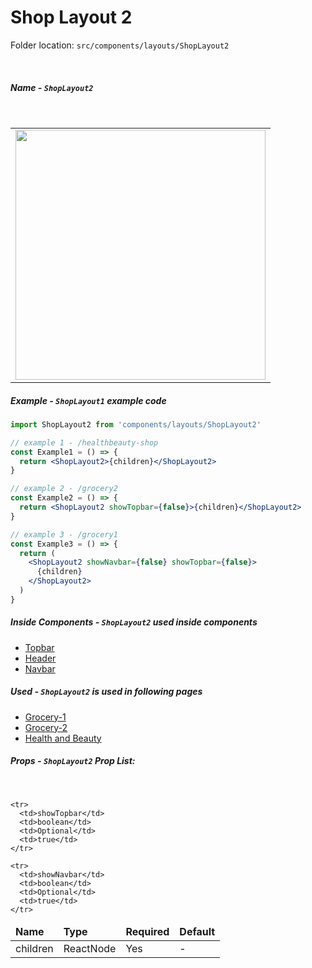<h1 className="text-primary">Shop Layout 2</h1>

Folder location: `src/components/layouts/ShopLayout2`

<br />

##### Name - `ShopLayout2`

<br />

<table>
  <tbody>
    <tr>
      <td>
        <img src="/ShopLayout2.jpg" width="400" />
      </td>
    </tr>
  </tbody>
</table>

##### Example - `ShopLayout1` example code

```jsx
import ShopLayout2 from 'components/layouts/ShopLayout2'

// example 1 - /healthbeauty-shop
const Example1 = () => {
  return <ShopLayout2>{children}</ShopLayout2>
}

// example 2 - /grocery2
const Example2 = () => {
  return <ShopLayout2 showTopbar={false}>{children}</ShopLayout2>
}

// example 3 - /grocery1
const Example3 = () => {
  return (
    <ShopLayout2 showNavbar={false} showTopbar={false}>
      {children}
    </ShopLayout2>
  )
}
```

##### Inside Components - `ShopLayout2` used inside components

- [Topbar](https://bazaar-doc.netlify.app/layout-components/topbar)
- [Header](https://bazaar-doc.netlify.app/layout-components/header)
- [Navbar](https://bazaar-doc.netlify.app/layout-components/navbar)

##### Used - `ShopLayout2` is used in following pages

- [Grocery-1](https://bazar-react.vercel.app/grocery1)
- [Grocery-2](https://bazar-react.vercel.app/grocery2)
- [Health and Beauty](https://bazar-react.vercel.app/healthbeauty-shop)

##### Props - `ShopLayout2` Prop List:

<br />

<table>

<thead>
  <tr>
    <td>
      <b>Name</b>
    </td>
    <td>
      <b>Type</b>
    </td>
    <td>
      <b>Required</b>
    </td>
    <td>
      <b>Default</b>
    </td>
  </tr>
</thead>

  <tbody>
    <tr>
      <td>children</td>
      <td>ReactNode</td>
      <td>Yes</td>
      <td>-</td>
    </tr>

    <tr>
      <td>showTopbar</td>
      <td>boolean</td>
      <td>Optional</td>
      <td>true</td>
    </tr>

    <tr>
      <td>showNavbar</td>
      <td>boolean</td>
      <td>Optional</td>
      <td>true</td>
    </tr>

  </tbody>
</table>
